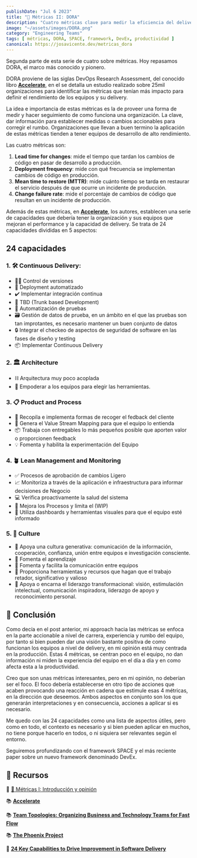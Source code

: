 ```yaml
---
publishDate: "Jul 6 2023"
title: "📐 Métricas II: DORA"
description: "Cuatro métricas clave para medir la eficiencia del delivery de un equipo."
image: "~/assets/images/DORA.png"
category: "Engineering Teams"
tags: [ métricas, DORA, SPACE, framework, DevEx, productividad ]
canonical: https://josavicente.dev/metricas_dora
---
```

Segunda parte de esta serie de cuatro sobre métricas. Hoy repasamos DORA, el marco más conocido y pionero.

DORA proviene de las siglas DevOps Research Assessment, del conocido libro **[Accelerate](https://amzn.to/3CPacnR)**, en el se detalla un estudio realizado sobre 25mil 
organizaciones para identificar las métricas que tenían más impacto para definir el rendimiento de los equipos y su delivery.

La idea e importancia de estas métricas es la de proveer una forma de medir y hacer seguimiento de como funciona una organización. La clave, dar información para establecer medidas
o cambios accionables para corregir el rumbo. Organizaciones que llevan a buen termino la aplicación de estas métricas tienden a tener equipos de desarrollo de alto rendimiento.

Las cuatro métricas son:

1. **Lead time for changes**: mide el tiempo que tardan los cambios de código en pasar de desarrollo a producción.
2. **Deployment frequency**: mide con qué frecuencia se implementan cambios de código en producción.
3. **Mean time to restore (MTTR)**: mide cuánto tiempo se tarda en restaurar el servicio después de que ocurre un incidente de producción.
4. **Change failure rate**: mide el porcentaje de cambios de código que resultan en un incidente de producción.

Además de estas métricas, en **[Accelerate](https://amzn.to/3CPacnR)**, los autores, establecen una serie de capacidades que debería tener la organización y sus equipos que mejoran el 
performance y la capacidad de delivery. Se trata de 24 capacidades divididas en 5 aspectos:

## 24 capacidades

### 1. 🛠️ Continuous Delivery:
- 👨‍💻 Control de versiones 
- 🤖 Deployment automatizado 
- ✔️ Implementar integración continua 
- 🌳 TBD (Trunk based Development) 
- 🧪 Automatización de pruebas 
- 🗃️ Gestión de datos de prueba, en un ámbito en el que las pruebas son tan improtantes, es necesario mantener un buen conjunto de datos 
- 🔒 Integrar el checkeo de aspectos de seguridad de software en las fases de diseño y testing
- 📦 Implementar Continuous Delivery

### 2. 🏛️ Architecture
- ⛓️ Arquitectura muy poco acoplada
- 💪 Empoderar a los equipos para elegir las herramientas.

### 3. 📋 Product and Process 
- 📣 Recopila e implementa formas de recoger el fedback del cliente
- 👀 Genera el Value Stream Mapping para que el equipo lo entienda
- 📦 Trabaja con entregables lo más pequeños posible que aporten valor o proporcionen feedback
- 💡 Fomenta y habilita la experimentación del Equipo 

### 4. 🪴 Lean Management and Monitoring
- ✅ Procesos de aprobación de cambios Ligero 
- 📈 Monitoriza a través de la aplicación e infraestructura para informar decisiones de Negocio 
- 💻 Verifica proactivamente la salud del sistema 
- 📝 Mejora los Procesos y limita el (WIP) 
- 📌 Utiliza dashboards y herramientas visuales para que el equipo esté informado

### 5. 🌈 Culture
- 👥 Apoya una cultura generativa: comunicación de la información, cooperación, confianza, unión entre equipos e investigación consciente.
- 🧠 Fomenta el aprendizaje
- 🤝 Fomenta y facilita la comunicación entre equipos
- 🎯 Proporciona herramientas y recursos que hagan que el trabajo retador, significativo y valioso
- 🚀 Apoya o encarna el liderazgo transformacional: visión, estimulación intelectual, comunicación inspiradora, liderazgo de apoyo y reconocimiento personal.

## 🧠 Conclusión

Como decía en el post anterior, mi approach hacia las métricas se enfoca en la parte accionable a nivel de carrera, experiencia y rumbo del equipo, por tanto si bien pueden dar una visión bastante positiva de como funcionan los equipos a nivel de delivery, en mi opinión está muy centrada en la producción. Estas 4 métricas, se centran poco
en el equipo, no dan información ni miden la experiencia del equipo en el día a día y en como afecta esta a la productividad. 

Creo que son unas métricas interesantes, pero en mi opinión, no deberían ser el foco. El foco debería
establecerse en otro tipo de acciones que acaben provocando una reacción en cadena que estimule esas 4 métricas, en la dirección que deseemos. Ambos aspectos en conjunto son los que 
generarán interpretaciones y en consecuencia, acciones a aplicar si es necesario.

Me quedo con las 24 capacidades como una lista de aspectos útiles, pero como en todo, el contexto es necesario y si bien pueden aplicar en muchos, no tiene porque hacerlo en todos, o ni siquiera ser
relevantes según el entorno.

Seguiremos profundizando con el framework SPACE y el más reciente paper sobre un nuevo framework denominado DevEx.


## 📖 Recursos

📑 [📐 Métricas I: Introducción y opinión](https://josavicente.dev/metricas_introduccion)

📚 **[Accelerate](https://amzn.to/3CPacnR)**

📚 **[Team Topologies: Organizing Business and Technology Teams for Fast Flow](https://amzn.to/3NQI4qK)**

📚 **[The Phoenix Project](https://amzn.to/3CNtIBh)**

📑 **[24 Key Capabilities to Drive Improvement in Software Delivery](https://itrevolution.com/articles/24-key-capabilities-to-drive-improvement-in-software-delivery/)**

